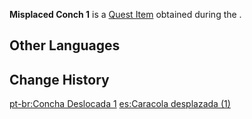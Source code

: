 {{Item Infobox
|id           = 101935
|image        = Item Misplaced Conch 1.png
|type         = Quest Items
|group        = Event Items
|description  = This Imaging Conch should have been placed somewhere else but was abandoned here by someone, causing it to project images out of their proper order. Return it to its rightful place, and who knows what you might find...
|source1      = Found on [[Pudding Isle/2.8|Pudding Isle]]
|event        = Summertime Odyssey
}}
'''Misplaced Conch 1''' is a [[Quest Item]] obtained during the {{Quest|A Misplaced Conch}}.

==Other Languages==
{{Other Languages
|default_hidden = 1
|en      = Misplaced Conch 1
|zhs     = 错位的海螺一
|zhs_rm  = Cuòwèi de Hǎiluó Yī
|zht     = 錯位的海螺一
|zht_rm  = Cuòwèi de Hǎiluó Yī
|ja      = 置き間違えられたホラガイ・1
|ja_rm   = Okimachigaerareta Horagai - Ichi{{Assumed}}
|ko      = 잘못된 위치의 소라1
|ko_rm   = Jalmotdoen Wichi-ui Sora Il
|es      = Caracola desplazada (1)
|fr      = Conque déplacée 1
|ru      = Раковина не на месте I
|th      = หอยสังข์ที่อยู่ผิดตำแหน่ง 1
|th_rm   = 
|vi      = Ốc Biển Sai Vị Trí I
|de      = Verlegte Schnecke 1
|id      = Keong yang Salah Tempat 1
|pt      = Concha Deslocada 1
}}

==Change History==
{{Change History|2.8}}
[[pt-br:Concha Deslocada 1]]
[[es:Caracola desplazada (1)]]